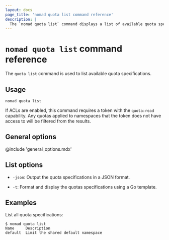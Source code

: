 ```yaml
---
layout: docs
page_title: 'nomad quota list command reference'
description: |
  The `nomad quota list` command displays a list of available quota specifications in Nomad Enterprise.
---
```


# `nomad quota list` command reference

The `quota list` command is used to list available quota specifications.

<EnterpriseAlert product="nomad"/>

## Usage

```plaintext
nomad quota list
```

If ACLs are enabled, this command requires a token with the `quota:read`
capability. Any quotas applied to namespaces that the token does not have
access to will be filtered from the results.

## General options

@include 'general_options.mdx'

## List options

- `-json`: Output the quota specifications in a JSON format.

- `-t`: Format and display the quotas specifications using a Go template.

## Examples

List all quota specifications:

```shell-session
$ nomad quota list
Name     Description
default  Limit the shared default namespace
```
